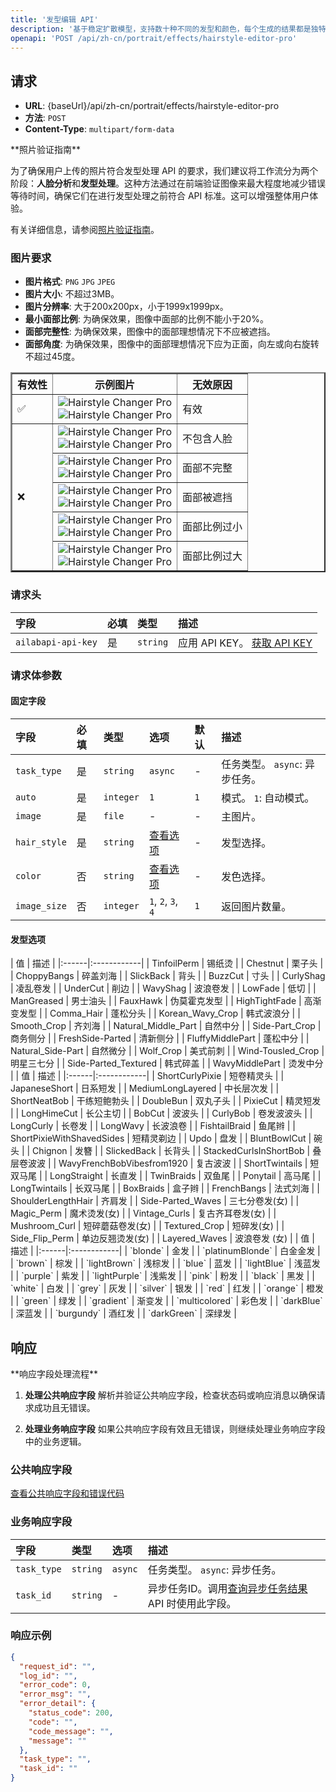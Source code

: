 ```yaml
---
title: '发型编辑 API'
description: '基于稳定扩散模型，支持数十种不同的发型和颜色，每个生成的结果都是独特的。可以同时生成多达四张结果图片，方便比较和选择最合适的发型。'
openapi: 'POST /api/zh-cn/portrait/effects/hairstyle-editor-pro'
---
```



## 请求

- **URL**: {baseUrl}/api/zh-cn/portrait/effects/hairstyle-editor-pro
- **方法**: `POST`
- **Content-Type**: `multipart/form-data`


<Tip>
**照片验证指南**

为了确保用户上传的照片符合发型处理 API 的要求，我们建议将工作流分为两个阶段：**人脸分析**和**发型处理**。这种方法通过在前端验证图像来最大程度地减少错误等待时间，确保它们在进行发型处理之前符合 API 标准。这可以增强整体用户体验。

有关详细信息，请参阅[照片验证指南](/essentials/photo-validation-guide)。
</Tip>



### 图片要求

- **图片格式**: `PNG` `JPG` `JPEG`
- **图片大小**: 不超过3MB。
- **图片分辨率**: 大于200x200px，小于1999x1999px。
- **最小面部比例**: 为确保效果，图像中面部的比例不能小于20%。
- **面部完整性**: 为确保效果，图像中的面部理想情况下不应被遮挡。
- **面部角度**: 为确保效果，图像中的面部理想情况下应为正面，向左或向右旋转不超过45度。
<table border="2"  style={{'border-collapse': 'collapse', 'text-align': 'center'}}>
  <tr>
    <th style={{'text-align':'center'}}>有效性</th>
    <th style={{'text-align':'center'}}>示例图片</th>
    <th style={{'text-align':'center'}}>无效原因</th>
  </tr>
  <tr>
    <td style={{'text-align':'center'}}>✅</td>
    <td>
      <div style={{'display':'flex','flex-wrap':'wrap','justify-content':'space-around'}}>
        <div style={{'max-width':'100px','margin':'5px'}}>
          <img alt="Hairstyle Changer Pro" src="https://ai-resource.ailabtools.com/hairstyle-changer-pro/valid-invalid-examples/valid-2.webp" />
        </div>
        <div style={{'max-width':'100px','margin':'5px'}}>
          <img alt="Hairstyle Changer Pro" src="https://ai-resource.ailabtools.com/hairstyle-changer-pro/valid-invalid-examples/valid-3.webp" />
        </div>
      </div>
    </td>
    <td style={{'text-align':'center'}}>有效</td>
  </tr>
  <tr>
    <td style={{'text-align':'center'}} rowspan="5">❌</td>
    <td>
      <div style={{'display':'flex','flex-wrap':'wrap','justify-content':'space-around'}}>
        <div style={{'max-width':'100px','margin':'5px'}}>
          <img alt="Hairstyle Changer Pro" src="https://ai-resource.ailabtools.com/hairstyle-changer-pro/valid-invalid-examples/no-face-1.webp" />
        </div>
        <div style={{'max-width':'100px','margin':'5px'}}>
          <img alt="Hairstyle Changer Pro" src="https://ai-resource.ailabtools.com/hairstyle-changer-pro/valid-invalid-examples/no-face-2.webp" />
        </div>    
      </div>
    </td>
    <td style={{'text-align':'center'}}>不包含人脸</td>
  </tr>
  <tr>
    <td>
      <div style={{'display':'flex','flex-wrap':'wrap','justify-content':'space-around'}}>
        <div style={{'max-width':'100px','margin':'5px'}}>
          <img alt="Hairstyle Changer Pro" src="https://ai-resource.ailabtools.com/hairstyle-changer-pro/valid-invalid-examples/face-incomplete-1.webp" />
        </div>
        <div style={{'max-width':'100px','margin':'5px'}}>
          <img alt="Hairstyle Changer Pro" src="https://ai-resource.ailabtools.com/hairstyle-changer-pro/valid-invalid-examples/face-incomplete-2.webp" />
        </div>    
      </div>
    </td>
    <td style={{'text-align':'center'}}>面部不完整</td>
  </tr>
  <tr>
    <td>
      <div style={{'display':'flex','flex-wrap':'wrap','justify-content':'space-around'}}>
        <div style={{'max-width':'100px','margin':'5px'}}>
          <img alt="Hairstyle Changer Pro" src="https://ai-resource.ailabtools.com/hairstyle-changer-pro/valid-invalid-examples/face-blocked-1.webp" />
        </div>
        <div style={{'max-width':'100px','margin':'5px'}}>
          <img alt="Hairstyle Changer Pro" src="https://ai-resource.ailabtools.com/hairstyle-changer-pro/valid-invalid-examples/face-blocked-2.webp" />
        </div>    
      </div>
    </td>
    <td style={{'text-align':'center'}}>面部被遮挡</td>
  </tr>
  <tr>
    <td>
      <div style={{'display':'flex','flex-wrap':'wrap','justify-content':'space-around'}}>
        <div style={{'max-width':'100px','margin':'5px'}}>
          <img alt="Hairstyle Changer Pro" src="https://ai-resource.ailabtools.com/hairstyle-changer-pro/valid-invalid-examples/face-small-1.webp" />
        </div>
        <div style={{'max-width':'100px','margin':'5px'}}>
          <img alt="Hairstyle Changer Pro" src="https://ai-resource.ailabtools.com/hairstyle-changer-pro/valid-invalid-examples/face-small-2.webp" />
        </div>    
      </div>
    </td>
    <td style={{'text-align':'center'}}>面部比例过小</td>
  </tr>
  <tr>
    <td>
      <div style={{'display':'flex','flex-wrap':'wrap','justify-content':'space-around'}}>
        <div style={{'max-width':'100px','margin':'5px'}}>
          <img alt="Hairstyle Changer Pro" src="https://ai-resource.ailabtools.com/hairstyle-changer-pro/valid-invalid-examples/face-big-1.webp" />
        </div>
        <div style={{'max-width':'100px','margin':'5px'}}>
          <img alt="Hairstyle Changer Pro" src="https://ai-resource.ailabtools.com/hairstyle-changer-pro/valid-invalid-examples/face-big-2.webp" />
        </div>    
      </div>
    </td>
    <td style={{'text-align':'center'}}>面部比例过大</td>
  </tr>
</table>

### 请求头

| 字段 | 必填 | 类型 | 描述 |
|:------|:---------|:-----|:------------|
| `ailabapi-api-key` | 是 | `string` | 应用 API KEY。 [获取 API KEY](/common/authentication) |

### 请求体参数

#### 固定字段

| 字段 | 必填 | 类型 | 选项 | 默认 | 描述 |
|:------|:---------|:-----|:--------|:--------|:------------|
| `task_type` | 是 | `string` | `async` | - | 任务类型。 `async`: 异步任务。 |
| `auto` | 是 | `integer` | `1` | `1` | 模式。 `1`: 自动模式。 |
| `image` | 是 | `file` | - | - | 主图片。 |
| `hair_style` | 是 | `string` | [查看选项](#发型选项) | - | 发型选择。 |
| `color` | 否 | `string` | [查看选项](#发色) | - | 发色选择。 |
| `image_size` | 否 | `integer` | `1`, `2`, `3`, `4` | `1` | 返回图片数量。 |

#### 发型选项

<Tabs>
<Tab title="男性发型">
| 值 | 描述 |
|:------|:------------|
| TinfoilPerm | 锡纸烫 |
| Chestnut | 栗子头 |
| ChoppyBangs | 碎盖刘海 |
| SlickBack | 背头 |
| BuzzCut | 寸头 |
| CurlyShag | 凌乱卷发 |
| UnderCut | 削边 |
| WavyShag | 波浪卷发 |
| LowFade | 低切 |
| ManGreased | 男士油头 |
| FauxHawk | 伪莫霍克发型 |
| HighTightFade | 高渐变发型 |
| Comma_Hair | 蓬松分头 |
| Korean_Wavy_Crop | 韩式波浪分 |
| Smooth_Crop | 齐刘海 |
| Natural_Middle_Part | 自然中分 |
| Side-Part_Crop | 商务侧分 |
| FreshSide-Parted | 清新侧分 |
| FluffyMiddlePart | 蓬松中分 |
| Natural_Side-Part | 自然微分 |
| Wolf_Crop | 美式前刺 |
| Wind-Tousled_Crop | 明星三七分 |
| Side-Parted_Textured | 韩式碎盖 |
| WavyMiddlePart | 烫发中分 |
</Tab>

<Tab title="女性发型">
| 值 | 描述 |
|:------|:------------|
| ShortCurlyPixie | 短卷精灵头 |
| JapaneseShort | 日系短发 |
| MediumLongLayered | 中长层次发 |
| ShortNeatBob | 干练短鲍勃头 |
| DoubleBun | 双丸子头 |
| PixieCut | 精灵短发 |
| LongHimeCut | 长公主切 |
| BobCut | 波波头 |
| CurlyBob | 卷发波波头 |
| LongCurly | 长卷发 |
| LongWavy | 长波浪卷 |
| FishtailBraid | 鱼尾辫 |
| ShortPixieWithShavedSides | 短精灵剃边 |
| Updo | 盘发 |
| BluntBowlCut | 碗头 |
| Chignon | 发簪 |
| SlickedBack | 长背头 |
| StackedCurlsInShortBob | 叠层卷波波 |
| WavyFrenchBobVibesfrom1920 | 复古波波 |
| ShortTwintails | 短双马尾 |
| LongStraight | 长直发 |
| TwinBraids | 双鱼尾 |
| Ponytail | 高马尾 |
| LongTwintails | 长双马尾 |
| BoxBraids | 盒子辫 |
| FrenchBangs | 法式刘海 |
| ShoulderLengthHair | 齐肩发 |
| Side-Parted_Waves | 三七分卷发(女) |
| Magic_Perm | 魔术烫发(女) |
| Vintage_Curls | 复古齐耳卷发(女) |
| Mushroom_Curl | 短碎蘑菇卷发(女) |
| Textured_Crop | 短碎发(女) |
| Side_Flip_Perm | 单边反翘烫发(女) |
| Layered_Waves | 波浪卷发 (女) |
</Tab>

<Tab title="发色">
| 值 | 描述 |
|:------|:------------|
| `blonde` | 金发 |
| `platinumBlonde` | 白金金发 |
| `brown` | 棕发 |
| `lightBrown` | 浅棕发 |
| `blue` | 蓝发 |
| `lightBlue` | 浅蓝发 |
| `purple` | 紫发 |
| `lightPurple` | 浅紫发 |
| `pink` | 粉发 |
| `black` | 黑发 |
| `white` | 白发 |
| `grey` | 灰发 |
| `silver` | 银发 |
| `red` | 红发 |
| `orange` | 橙发 |
| `green` | 绿发 |
| `gradient` | 渐变发 |
| `multicolored` | 彩色发 |
| `darkBlue` | 深蓝发 |
| `burgundy` | 酒红发 |
| `darkGreen` | 深绿发 |
</Tab>
</Tabs>

## 响应

<Warning>
**响应字段处理流程**

1. **处理公共响应字段**
   解析并验证公共响应字段，检查状态码或响应消息以确保请求成功且无错误。

2. **处理业务响应字段**
   如果公共响应字段有效且无错误，则继续处理业务响应字段中的业务逻辑。
</Warning>

### 公共响应字段

[查看公共响应字段和错误代码](/essentials/response-description)

### 业务响应字段

| 字段 | 类型 | 选项 | 描述 |
|:------|:-----|:--------|:------------|
| `task_type` | `string` | `async` | 任务类型。 `async`: 异步任务。 |
| `task_id` | `string` | - | 异步任务ID。调用[查询异步任务结果](/api-reference/async-task-results) API 时使用此字段。 |

### 响应示例

```json
{
  "request_id": "",
  "log_id": "",
  "error_code": 0,
  "error_msg": "",
  "error_detail": {
    "status_code": 200,
    "code": "",
    "code_message": "",
    "message": ""
  },
  "task_type": "",
  "task_id": ""
}
```